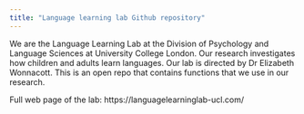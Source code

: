 ```yaml
---
title: "Language learning lab Github repository"
---
```


We are the Language Learning Lab at the Division of Psychology and Language Sciences at University College London. Our research investigates how children and adults learn languages. Our lab is directed by Dr Elizabeth Wonnacott.  This is an open repo that contains functions that we use in our research. 



Full web page of the lab: https://languagelearninglab-ucl.com/
